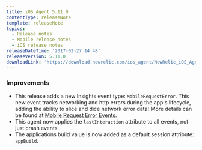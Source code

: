 ```yaml
---
title: iOS Agent 5.11.0
contentType: releaseNote
template: releaseNote
topics:
  - Release notes
  - Mobile release notes
  - iOS release notes
releaseDateTime: '2017-02-27 14:48'
releaseVersion: 5.11.0
downloadLink: 'https://download.newrelic.com/ios_agent/NewRelic_iOS_Agent_5.11.0.zip'
---
```


### Improvements

* This release adds a new Insights event type: `MobileRequestError`. This new event tracks networking and http errors during the app's lifecycle, adding the ability to slice and dice network error data! More details can be found at [Mobile Request Error Events](https://docs.newrelic.com/docs/mobilerequesterror-events-insights).
* This agent now applies the `lastInteraction` attribute to all events, not just crash events.
* The applications build value is now added as a default session attribute: `appBuild`.
